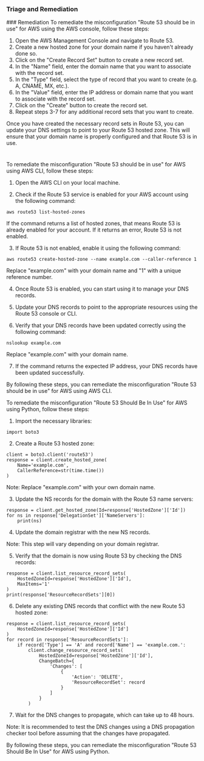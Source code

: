 
### Triage and Remediation
<Tabs>
<Tab title='Remediation'>
### Remediation

<AccordionGroup>
<Accordion title='Using Console' defaultOpen='true'>
To remediate the misconfiguration "Route 53 should be in use" for AWS using the AWS console, follow these steps:

1. Open the AWS Management Console and navigate to Route 53.
2. Create a new hosted zone for your domain name if you haven't already done so.
3. Click on the "Create Record Set" button to create a new record set.
4. In the "Name" field, enter the domain name that you want to associate with the record set.
5. In the "Type" field, select the type of record that you want to create (e.g. A, CNAME, MX, etc.).
6. In the "Value" field, enter the IP address or domain name that you want to associate with the record set.
7. Click on the "Create" button to create the record set.
8. Repeat steps 3-7 for any additional record sets that you want to create.

Once you have created the necessary record sets in Route 53, you can update your DNS settings to point to your Route 53 hosted zone. This will ensure that your domain name is properly configured and that Route 53 is in use.

#
</Accordion>

<Accordion title='Using CLI'>
To remediate the misconfiguration "Route 53 should be in use" for AWS using AWS CLI, follow these steps:

1. Open the AWS CLI on your local machine.

2. Check if the Route 53 service is enabled for your AWS account using the following command:
```
aws route53 list-hosted-zones
```
If the command returns a list of hosted zones, that means Route 53 is already enabled for your account. If it returns an error, Route 53 is not enabled.

3. If Route 53 is not enabled, enable it using the following command:
```
aws route53 create-hosted-zone --name example.com --caller-reference 1
```
Replace "example.com" with your domain name and "1" with a unique reference number.

4. Once Route 53 is enabled, you can start using it to manage your DNS records.

5. Update your DNS records to point to the appropriate resources using the Route 53 console or CLI.

6. Verify that your DNS records have been updated correctly using the following command:
```
nslookup example.com
```
Replace "example.com" with your domain name.

7. If the command returns the expected IP address, your DNS records have been updated successfully.

By following these steps, you can remediate the misconfiguration "Route 53 should be in use" for AWS using AWS CLI.
</Accordion>

<Accordion title='Using Python'>
To remediate the misconfiguration "Route 53 Should Be In Use" for AWS using Python, follow these steps:

1. Import the necessary libraries:

```
import boto3
```

2. Create a Route 53 hosted zone:

```
client = boto3.client('route53')
response = client.create_hosted_zone(
    Name='example.com',
    CallerReference=str(time.time())
)
```
Note: Replace "example.com" with your own domain name.

3. Update the NS records for the domain with the Route 53 name servers:

```
response = client.get_hosted_zone(Id=response['HostedZone']['Id'])
for ns in response['DelegationSet']['NameServers']:
    print(ns)
```

4. Update the domain registrar with the new NS records.

Note: This step will vary depending on your domain registrar.

5. Verify that the domain is now using Route 53 by checking the DNS records:

```
response = client.list_resource_record_sets(
    HostedZoneId=response['HostedZone']['Id'],
    MaxItems='1'
)
print(response['ResourceRecordSets'][0])
```

6. Delete any existing DNS records that conflict with the new Route 53 hosted zone:

```
response = client.list_resource_record_sets(
    HostedZoneId=response['HostedZone']['Id']
)
for record in response['ResourceRecordSets']:
    if record['Type'] == 'A' and record['Name'] == 'example.com.':
        client.change_resource_record_sets(
            HostedZoneId=response['HostedZone']['Id'],
            ChangeBatch={
                'Changes': [
                    {
                        'Action': 'DELETE',
                        'ResourceRecordSet': record
                    }
                ]
            }
        )
```

7. Wait for the DNS changes to propagate, which can take up to 48 hours.

Note: It is recommended to test the DNS changes using a DNS propagation checker tool before assuming that the changes have propagated.

By following these steps, you can remediate the misconfiguration "Route 53 Should Be In Use" for AWS using Python.
</Accordion>

</AccordionGroup>
</Tab>
</Tabs>
